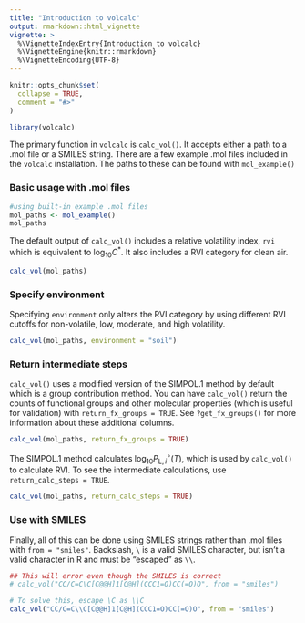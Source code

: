 ```yaml
---
title: "Introduction to volcalc"
output: rmarkdown::html_vignette
vignette: >
  %\VignetteIndexEntry{Introduction to volcalc}
  %\VignetteEngine{knitr::rmarkdown}
  %\VignetteEncoding{UTF-8}
---
```


```r
knitr::opts_chunk$set(
  collapse = TRUE,
  comment = "#>"
)
```

```r
library(volcalc)
```

The primary function in `volcalc` is `calc_vol()`.  It accepts either a path to a .mol file or a SMILES string.  There are a few example .mol files included in the `volcalc` installation.  The paths to these can be found with `mol_example()`

### Basic usage with .mol files

```r
#using built-in example .mol files
mol_paths <- mol_example()
mol_paths
```

The default output of `calc_vol()` includes a relative volatility index, `rvi` which is equivalent to $\textrm{log}_{10}C^\ast$.  It also includes a RVI category for clean air.

```r
calc_vol(mol_paths)
```

### Specify environment

Specifying `environment` only alters the RVI category by using different RVI cutoffs for non-volatile, low, moderate, and high volatility.

```r
calc_vol(mol_paths, environment = "soil")
```

### Return intermediate steps

`calc_vol()` uses a modified version of the SIMPOL.1 method by default which is a group contribution method.  You can have `calc_vol()` return the counts of functional groups and other molecular properties (which is useful for validation) with `return_fx_groups = TRUE`.  See `?get_fx_groups()` for more information about these additional columns.

```r
calc_vol(mol_paths, return_fx_groups = TRUE)
```

The SIMPOL.1 method calculates $\textrm{log}_{10} P_{\textrm{L},i}^\circ(T)$, which is used by `calc_vol()` to calculate RVI. To see the intermediate calculations, use `return_calc_steps = TRUE`.

```r
calc_vol(mol_paths, return_calc_steps = TRUE)
```

### Use with SMILES

Finally, all of this can be done using SMILES strings rather than .mol files with `from = "smiles"`.  Backslash, `\` is a valid SMILES character, but isn't a valid character in R and must be "escaped" as `\\`.

```r
## This will error even though the SMILES is correct
# calc_vol("CC/C=C\C[C@@H]1[C@H](CCC1=O)CC(=O)O", from = "smiles")

# To solve this, escape \C as \\C
calc_vol("CC/C=C\\C[C@@H]1[C@H](CCC1=O)CC(=O)O", from = "smiles")
```

